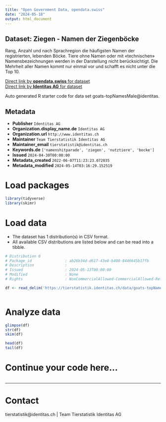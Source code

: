 ```yaml
---
title: "Open Government Data, opendata.swiss"
date: "2024-05-18"
output: html_document
---
```


## Dataset: Ziegen - Namen der Ziegenböcke

Rang, Anzahl und nach Sprachregion die häufigsten Namen der registrierten, lebenden Böcke. Tiere ohne Namen oder mit «technischen» Namensbezeichnungen werden in der Darstellung nicht berücksichtigt. Die Mehrheit aller Namen kommt nur einmal vor und schafft es nicht unter die Top 10.

[Direct link by **opendata.swiss** for dataset](https://opendata.swiss/de/dataset/ziegen-namen-der-ziegenbocke)<br>
[Direct link by **Identitas AG** for dataset](https://tierstatistik.identitas.ch/)

Auto generated R starter code for data set goats-topNamesMale@identitas.

## Metadata

- **Publisher** `Identitas AG`
- **Organization.display_name.de** `Identitas AG`
- **Organization.url** `http://www.identitas.ch`
- **Maintainer** `Team Tierstatistik Identitas AG`
- **Maintainer_email** `tierstatistik@identitas.ch`
- **Keywords.de** `['namenshitparade', 'ziegen', 'nutztiere', 'bocke']`
- **Issued** `2024-04-30T00:00:00`
- **Metadata_created** `2022-06-07T11:23:23.072035`
- **Metadata_modified** `2024-05-14T03:16:29.152519`


# Load packages

```r

library(tidyverse)
library(skimr)

```

# Load data

-   The dataset has 1 distribution(s) in CSV format.
-   All available CSV distributions are listed below and can be read into a tibble.

```r

# Distribution 0
# Package_id               : ab26b34d-d617-43e8-b400-8446645b17fb
# Description              : 
# Issued                   : 2024-05-13T00:00:00
# Modified                 : None
# Rights                   : NonCommercialAllowed-CommercialAllowed-ReferenceRequired

df <- read_delim('https://tierstatistik.identitas.ch/data/goats-topNamesMale.csv')



```

# Analyze data

```r

glimpse(df)
str(df)
skim(df)

head(df)
tail(df)

```

# Continue your code here...

```r

```

------------------------------------------------------------------------

# Contact

tierstatistik@identitas.ch | Team Tierstatistik Identitas AG
